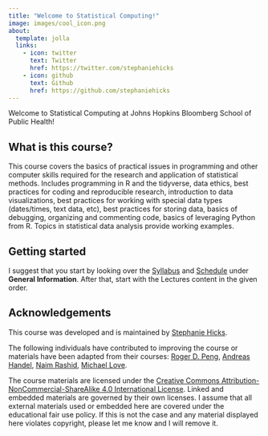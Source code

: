 ```yaml
---
title: "Welcome to Statistical Computing!"
image: images/cool_icon.png
about:
  template: jolla
  links:
    - icon: twitter
      text: Twitter
      href: https://twitter.com/stephaniehicks
    - icon: github
      text: Github
      href: https://github.com/stephaniehicks
---
```


Welcome to Statistical Computing at Johns Hopkins Bloomberg School of Public Health! 

## What is this course? 

This course covers the basics of practical issues in programming and other computer skills required for the research and application of statistical methods. Includes programming in R and the tidyverse, data ethics, best practices for coding and reproducible research, introduction to data visualizations, best practices for working with special data types (dates/times, text data, etc), best practices for storing data, basics of debugging, organizing and commenting code, basics of leveraging Python from R. Topics in statistical data analysis provide working examples.


## Getting started

I suggest that you start by looking over the [Syllabus](syllabus.qmd) and [Schedule](schedule.qmd) under **General Information**. After that, start with the Lectures content in the given order.

## Acknowledgements

This course was developed and is maintained by [Stephanie Hicks](https://www.stephaniehicks.com).

The following individuals have contributed to improving the course or materials have been adapted from their courses: [Roger D. Peng](https://github.com/rdpeng), [Andreas Handel](https://www.andreashandel.com), [Naim Rashid](https://naimurashid.github.io), [Michael Love](https://github.com/mikelove).

The course materials are licensed under the [Creative Commons Attribution-NonCommercial-ShareAlike 4.0 International License](https://creativecommons.org/licenses/by-nc-sa/4.0/). Linked and embedded materials are governed by their own licenses. I assume that all external materials used or embedded here are covered under the educational fair use policy. If this is not the case and any material displayed here violates copyright, please let me know and I will remove it.
